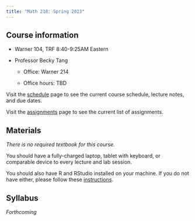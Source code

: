 ```yaml
---
title: "Math 218: Spring 2023"
---
```


## Course information

-   Warner 104, TRF 8:40-9:25AM Eastern

-   Professor Becky Tang

    -   Office: Warner 214

    -   Office hours: TBD

Visit the [schedule](schedule.qmd) page to see the current course schedule, lecture notes, and due dates.

Visit the [assignments](assignments.qmd) page to see the current list of assignments.

## Materials

*There is no required textbook for this course.*

You should have a fully-charged laptop, tablet with keyboard, or comparable device to every lecture and lab session.

You should also have R and RStudio installed on your machine. If you do not have either, please follow these [instructions](files/R-installation.pdf).

## Syllabus

*Forthcoming*
